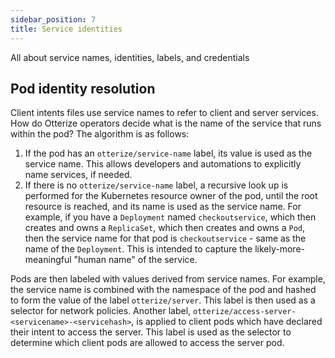 ```yaml
---
sidebar_position: 7
title: Service identities
---
```


All about service names, identities, labels, and credentials

## Pod identity resolution

Client intents files use service names to refer to client and server services. How do Otterize operators decide what is
the name of the service that runs within the pod? The algorithm is as follows:

1. If the pod has an `otterize/service-name` label, its value is used as the service name. This allows developers and
   automations to explicitly name services, if needed.
2. If there is no `otterize/service-name` label, a recursive look up is performed for the Kubernetes resource owner of
   the pod, until the root resource is reached, and its name is used as the service name. For example, if you have
   a `Deployment` named `checkoutservice`, which then creates and owns a `ReplicaSet`, which then creates and owns
   a `Pod`, then the service name for that pod is `checkoutservice` - same as the name of the `Deployment`. This is
   intended to capture the likely-more-meaningful "human name" of the service.

Pods are then labeled with values derived from service names. For example,
the service name is combined with the namespace of the pod and hashed to form the value of the label `otterize/server`.
This label is then used as a selector for network policies. Another
label, `otterize/access-server-<servicename>-<servicehash>`, is applied to client pods which have declared their intent
to access the server. This label is used as the selector to determine which client pods are allowed to access the server
pod.